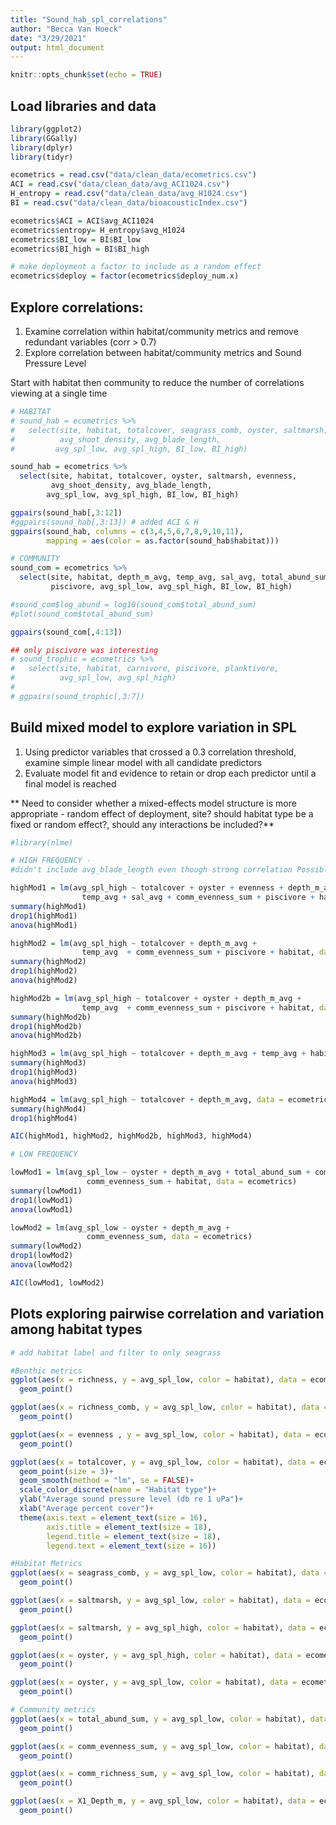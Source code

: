 ```yaml
---
title: "Sound_hab_spl_correlations"
author: "Becca Van Hoeck"
date: "3/29/2021"
output: html_document
---
```


```r
knitr::opts_chunk$set(echo = TRUE)
```

## Load libraries and data
```r
library(ggplot2)
library(GGally)
library(dplyr)
library(tidyr)

ecometrics = read.csv("data/clean_data/ecometrics.csv")
ACI = read.csv("data/clean_data/avg_ACI1024.csv")
H_entropy = read.csv("data/clean_data/avg_H1024.csv")
BI = read.csv("data/clean_data/bioacousticIndex.csv")

ecometrics$ACI = ACI$avg_ACI1024
ecometrics$entropy= H_entropy$avg_H1024
ecometrics$BI_low = BI$BI_low
ecometrics$BI_high = BI$BI_high

# make deployment a factor to include as a random effect
ecometrics$deploy = factor(ecometrics$deploy_num.x)
```

## Explore correlations:
1. Examine correlation within habitat/community metrics and remove redundant variables (corr > 0.7)
2. Explore correlation between habitat/community metrics and Sound Pressure Level

Start with habitat then community to reduce the number of correlations viewing at a single time
```r
# HABITAT
# sound_hab = ecometrics %>%
#   select(site, habitat, totalcover, seagrass_comb, oyster, saltmarsh, richness, evenness,
#          avg_shoot_density, avg_blade_length,
#         avg_spl_low, avg_spl_high, BI_low, BI_high)

sound_hab = ecometrics %>%
  select(site, habitat, totalcover, oyster, saltmarsh, evenness,
         avg_shoot_density, avg_blade_length,
        avg_spl_low, avg_spl_high, BI_low, BI_high)

ggpairs(sound_hab[,3:12])
#ggpairs(sound_hab[,3:13]) # added ACI & H
ggpairs(sound_hab, columns = c(3,4,5,6,7,8,9,10,11), 
        mapping = aes(color = as.factor(sound_hab$habitat)))

# COMMUNITY
sound_com = ecometrics %>%
  select(site, habitat, depth_m_avg, temp_avg, sal_avg, total_abund_sum, comm_richness_sum, comm_evenness_sum, 
         piscivore, avg_spl_low, avg_spl_high, BI_low, BI_high)

#sound_com$log_abund = log10(sound_com$total_abund_sum)
#plot(sound_com$total_abund_sum)

ggpairs(sound_com[,4:13])

## only piscivore was interesting
# sound_trophic = ecometrics %>%
#   select(site, habitat, carnivore, piscivore, planktivore, 
#          avg_spl_low, avg_spl_high)
# 
# ggpairs(sound_trophic[,3:7])


```

## Build mixed model to explore variation in SPL

1. Using predictor variables that crossed a 0.3 correlation threshold, examine simple linear model with all candidate predictors
2. Evaluate model fit and evidence to retain or drop each predictor until a final model is reached

** Need to consider whether a mixed-effects model structure is more appropriate - random effect of deployment, site? should habitat type be a fixed or random effect?, should any interactions be included?**

```r
#library(nlme)

# HIGH FREQUENCY - 
#didn't include avg_blade_length even though strong correlation Possibly explore seagrass alone

highMod1 = lm(avg_spl_high ~ totalcover + oyster + evenness + depth_m_avg + 
                temp_avg + sal_avg + comm_evenness_sum + piscivore + habitat, data = ecometrics)
summary(highMod1)
drop1(highMod1)
anova(highMod1)

highMod2 = lm(avg_spl_high ~ totalcover + depth_m_avg + 
                temp_avg  + comm_evenness_sum + piscivore + habitat, data = ecometrics)
summary(highMod2)
drop1(highMod2)
anova(highMod2)

highMod2b = lm(avg_spl_high ~ totalcover + oyster + depth_m_avg + 
                temp_avg  + comm_evenness_sum + piscivore + habitat, data = ecometrics)
summary(highMod2b)
drop1(highMod2b)
anova(highMod2b)

highMod3 = lm(avg_spl_high ~ totalcover + depth_m_avg + temp_avg + habitat, data = ecometrics)
summary(highMod3)
drop1(highMod3)
anova(highMod3)

highMod4 = lm(avg_spl_high ~ totalcover + depth_m_avg, data = ecometrics)
summary(highMod4)
drop1(highMod4)

AIC(highMod1, highMod2, highMod2b, highMod3, highMod4)

# LOW FREQUENCY

lowMod1 = lm(avg_spl_low ~ oyster + depth_m_avg + total_abund_sum + comm_richness_sum +
                 comm_evenness_sum + habitat, data = ecometrics)
summary(lowMod1)
drop1(lowMod1)
anova(lowMod1)

lowMod2 = lm(avg_spl_low ~ oyster + depth_m_avg + 
                 comm_evenness_sum, data = ecometrics)
summary(lowMod2)
drop1(lowMod2)
anova(lowMod2)

AIC(lowMod1, lowMod2)


```

## Plots exploring pairwise correlation and variation among habitat types

```r

# add habitat label and filter to only seagrass

#Benthic metrics
ggplot(aes(x = richness, y = avg_spl_low, color = habitat), data = ecometrics)+
  geom_point()

ggplot(aes(x = richness_comb, y = avg_spl_low, color = habitat), data = ecometrics)+
  geom_point()

ggplot(aes(x = evenness , y = avg_spl_low, color = habitat), data = ecometrics)+
  geom_point()

ggplot(aes(x = totalcover, y = avg_spl_low, color = habitat), data = ecometrics)+ theme_bw()+
  geom_point(size = 3)+
  geom_smooth(method = "lm", se = FALSE)+
  scale_color_discrete(name = "Habitat type")+
  ylab("Average sound pressure level (db re 1 uPa")+ 
  xlab("Average percent cover")+
  theme(axis.text = element_text(size = 16), 
        axis.title = element_text(size = 18), 
        legend.title = element_text(size = 18), 
        legend.text = element_text(size = 16))

#Habitat Metrics
ggplot(aes(x = seagrass_comb, y = avg_spl_low, color = habitat), data = ecometrics)+
  geom_point()

ggplot(aes(x = saltmarsh, y = avg_spl_low, color = habitat), data = ecometrics)+
  geom_point()

ggplot(aes(x = saltmarsh, y = avg_spl_high, color = habitat), data = ecometrics)+
  geom_point()

ggplot(aes(x = oyster, y = avg_spl_high, color = habitat), data = ecometrics)+
  geom_point()

ggplot(aes(x = oyster, y = avg_spl_low, color = habitat), data = ecometrics)+
  geom_point()

# Community metrics
ggplot(aes(x = total_abund_sum, y = avg_spl_low, color = habitat), data = ecometrics)+
  geom_point()

ggplot(aes(x = comm_evenness_sum, y = avg_spl_low, color = habitat), data = ecometrics)+
  geom_point()

ggplot(aes(x = comm_richness_sum, y = avg_spl_low, color = habitat), data = ecometrics)+
  geom_point()

ggplot(aes(x = X1_Depth_m, y = avg_spl_low, color = habitat), data = ecometrics)+
  geom_point()


```
